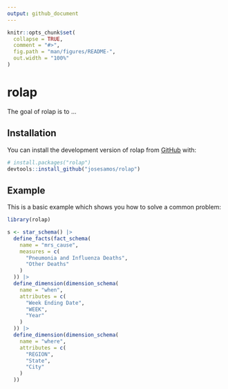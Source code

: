 ```yaml
---
output: github_document
---
```


<!-- README.md is generated from README.Rmd. Please edit that file -->

```r
knitr::opts_chunk$set(
  collapse = TRUE,
  comment = "#>",
  fig.path = "man/figures/README-",
  out.width = "100%"
)
```

# rolap

<!-- badges: start -->
<!-- badges: end -->

The goal of rolap is to ...

## Installation

You can install the development version of rolap from [GitHub](https://github.com/) with:

``` r
# install.packages("rolap")
devtools::install_github("josesamos/rolap")
```

## Example

This is a basic example which shows you how to solve a common problem:

```r
library(rolap)

s <- star_schema() |>
  define_facts(fact_schema(
    name = "mrs_cause",
    measures = c(
      "Pneumonia and Influenza Deaths",
      "Other Deaths"
    )
  )) |>
  define_dimension(dimension_schema(
    name = "when",
    attributes = c(
      "Week Ending Date",
      "WEEK",
      "Year"
    )
  )) |>
  define_dimension(dimension_schema(
    name = "where",
    attributes = c(
      "REGION",
      "State",
      "City"
    )
  ))
```


